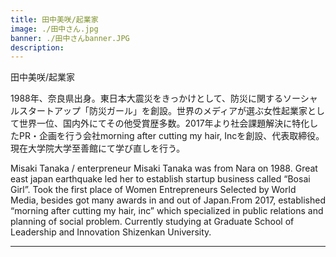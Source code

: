 ```yaml
---
title: 田中美咲/起業家
image: ./田中さん.jpg
banner: ./田中さんbanner.JPG
description: 
---
```


<th>田中美咲/起業家</th>


1988年、奈良県出身。東日本大震災をきっかけとして、防災に関するソーシャルスタートアップ「防災ガール」を創設。世界のメディアが選ぶ女性起業家として世界一位、国内外にてその他受賞歴多数。2017年より社会課題解決に特化したPR・企画を行う会社morning after cutting my hair, Incを創設、代表取締役。現在大学院大学至善館にて学び直しを行う。




<th>Misaki Tanaka / enterpreneur</th>

<Row>
 Misaki Tanaka was from Nara on 1988. Great east japan earthquake led her to establish startup business called “Bosai Girl”. Took the first place of Women Entrepreneurs Selected by World Media, besides got many awards in and out of Japan.From 2017, established “morning after cutting my hair, inc” which specialized in public relations and planning of social problem. Currently studying at Graduate School of Leadership and Innovation Shizenkan University.
</Row>

---

